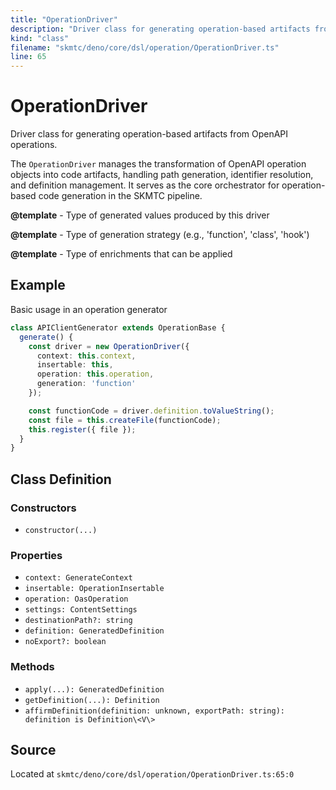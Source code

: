 ```yaml
---
title: "OperationDriver"
description: "Driver class for generating operation-based artifacts from OpenAPI operations."
kind: "class"
filename: "skmtc/deno/core/dsl/operation/OperationDriver.ts"
line: 65
---
```


# OperationDriver

Driver class for generating operation-based artifacts from OpenAPI operations.

The `OperationDriver` manages the transformation of OpenAPI operation objects
into code artifacts, handling path generation, identifier resolution, and
definition management. It serves as the core orchestrator for operation-based
code generation in the SKMTC pipeline.


**@template** - Type of generated values produced by this driver

**@template** - Type of generation strategy (e.g., 'function', 'class', 'hook')

**@template** - Type of enrichments that can be applied


## Example

Basic usage in an operation generator
```typescript
class APIClientGenerator extends OperationBase {
  generate() {
    const driver = new OperationDriver({
      context: this.context,
      insertable: this,
      operation: this.operation,
      generation: 'function'
    });

    const functionCode = driver.definition.toValueString();
    const file = this.createFile(functionCode);
    this.register({ file });
  }
}
```

## Class Definition

### Constructors

- `constructor(...)`

### Properties

- `context: GenerateContext`
- `insertable: OperationInsertable`
- `operation: OasOperation`
- `settings: ContentSettings`
- `destinationPath?: string`
- `definition: GeneratedDefinition`
- `noExport?: boolean`

### Methods

- `apply(...): GeneratedDefinition`
- `getDefinition(...): Definition`
- `affirmDefinition(definition: unknown, exportPath: string): definition is Definition\<V\>`

## Source

Located at `skmtc/deno/core/dsl/operation/OperationDriver.ts:65:0`
